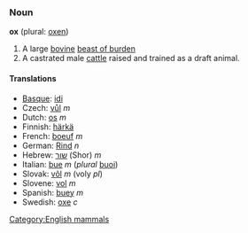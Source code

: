 ===Noun===
'''ox''' (plural: [[oxen]])

# A large [[bovine]] [[beast of burden]]
# A castrated male [[cattle]] raised and trained as a draft animal.

====Translations====
*[[Basque]]: [[idi]]
*Czech: [[vůl]] ''m''
*Dutch: [[os]] ''m''
*Finnish: [[härkä]]
*French: [[boeuf]] ''m''
*German: [[Rind]] ''n''
*Hebrew: [[שור]] (Shor) ''m''
*Italian: [[bue]] ''m'' (''plural'' [[buoi]])
*Slovak: [[vôl]] ''m'' (voly ''pl'')
*Slovene: [[vol]] ''m''
*Spanish: [[buey]] ''m''
*Swedish: [[oxe]] ''c''

[[Category:English mammals]]
